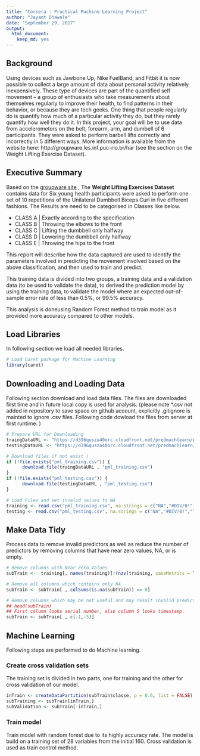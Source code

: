 ```yaml
---
title: "Corsera : Practical Machine Learning Project"
author: "Jayant Dhawale"
date: "September 29, 2017"
output: 
  html_document: 
    keep_md: yes
---
```


## Background

Using devices such as Jawbone Up, Nike FuelBand, and Fitbit it is now possible to collect a large amount of data about personal activity relatively inexpensively. These type of devices are part of the quantified self movement – a group of enthusiasts who take measurements about themselves regularly to improve their health, to find patterns in their behavior, or because they are tech geeks. One thing that people regularly do is quantify how much of a particular activity they do, but they rarely quantify how well they do it. In this project, your goal will be to use data from accelerometers on the belt, forearm, arm, and dumbell of 6 participants. They were asked to perform barbell lifts correctly and incorrectly in 5 different ways. More information is available from the website here: http://groupware.les.inf.puc-rio.br/har (see the section on the Weight Lifting Exercise Dataset).

## Executive Summary

Based on the [groupware site](http://groupware.les.inf.puc-rio.br/har) , The **Weight Lifting Exercises Dataset** contains data for Six young health participants were asked to perform one set of 10 repetitions of the Unilateral Dumbbell Biceps Curl in five different fashions. The Results are need to be categorised in Classes like below.


* CLASS A     | Exactly according to the specification
* CLASS B     | Throwing the elbows to the front
* CLASS C     | Lifting the dumbbell only halfway
* CLASS D     | Lowering the dumbbell only halfway
* CLASS E     | Throwing the hips to the front 

This report will describe how the data captured are used to identify the parameters involved in predicting the movement involved based on the above classification, and then used to train and predict.

This training data is divided into two groups, a training data and a validation data (to be used to validate the data), to derived the prediction model by using the training data, to validate the model where an expected out-of-sample error rate of less than 0.5%, or 99.5% accuracy.

This analysis is doneusing Random Forest method to train model as it provided more accuracy compared to other models.

## Load Libraries

In following section we load all needed libraries.
```r
# Load Caret package for Machine Learning
library(caret)
```

## Downloading and Loading Data
Following section download and load data files. The files are downloaded first time and in future local copy is used for analysis. (please note *.csv not added in repository to save space on github account, explicitly  .gitignore is mainted to ignore .csv files. Following code dowload the files from server at first runtime. )

```r
# Prepare URL for Downloading
traingDataURL <- "https://d396qusza40orc.cloudfront.net/predmachlearn/pml-training.csv"
testingDataURL <- "https://d396qusza40orc.cloudfront.net/predmachlearn/pml-testing.csv"

# Download files if not exist !
if (!file.exists("pml_training.csv")) {
      download.file(traingDataURL , "pml_training.csv")
}
if (!file.exists("pml_testing.csv")) {
      download.file(testingDataURL , "pml_testing.csv")
}

# Load Files and set invalid values to NA 
training <- read.csv("pml_training.csv", na.strings = c("NA","#DIV/0!",""))
testing <- read.csv("pml_testing.csv", na.strings = c("NA","#DIV/0!",""))

```

## Make Data Tidy 
Process data to remove invalid predictors as well as reduce the number of predictors by removing columns that have near zero values, NA, or is empty.

```r
# Remove columns with Near Zero Values
subTrain <-  training[, names(training)[!(nzv(training, saveMetrics = T)[, 4])]]

# Remove all columns which contains only NA
subTrain <- subTrain[ , colSums(is.na(subTrain)) == 0]

# Remove columns which may be not useful and may result invalid prediction
## head(subTrain)
## First column looks serial number, also column 5 looks timestamp.
subTrain <- subTrain[ , c(-1,-5)]

```

## Machine Learning
Following steps are performed to do Machine learning.

### Create cross validation sets 
The training set is divided in two parts, one for training and the other for cross validation of our model.
```r
inTrain <- createDataPartition(subTrain$classe, p = 0.6, list = FALSE)
subTraining <- subTrain[inTrain,]
subValidation <- subTrain[-inTrain,]

```

### Train model
Train model with random forest due to its highly accuracy rate. The model is build on a training set of 28 variables from the initial 160. Cross validation is used as train control method.
```r


```

